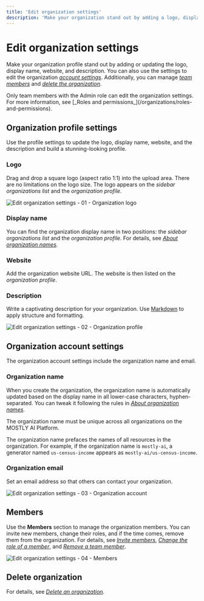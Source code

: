 ```yaml
---
title: 'Edit organization settings'
description: 'Make your organization stand out by adding a logo, display name, website, and a description. You can also use the settings to edit the organization account information, manage team members, and delete the organization.'
---
```



# Edit organization settings

Make your organization profile stand out by adding or updating the logo, display name, website, and description. You can also use the settings to edit the organization [_account settings_](#organization-account-settings). Additionally, you can manage [_team members_](#members) and [_delete the organization_](#delete-organization).

<CustomCallout>
Only team members with the Admin role can edit the organization settings. For more information, see [_Roles and permissions_](/organizations/roles-and-permissions).
</CustomCallout>

## Organization profile settings

Use the profile settings to update the logo, display name, website, and the description and build a stunning-looking profile.

### Logo

Drag and drop a square logo (aspect ratio 1:1) into the upload area. There are no limitations on the logo size. The logo appears on the _sidebar organizations list_ and the _organization profile_.

<Image 
    src="/docs/docimages/organizations/settings-01-organization-logo.webp"
    alt="Edit organization settings - 01 - Organization logo"
    width={700}
    height={300}
/>

### Display name

You can find the organization display name in two positions: the _sidebar organizations list_ and the _organization profile_. For details, see [_About organization names_](/organizations/create#about-organization-names).

### Website

Add the organization website URL. The website is then listed on the _organization profile_.

### Description

Write a captivating description for your organization. Use [Markdown](https://commonmark.org/help/) to apply structure and formatting.

<Image
    src="/docs/docimages/organizations/settings-02-organization-profile.webp"
    alt="Edit organization settings - 02 - Organization profile"
    width={700}
    height={300}
/>

## Organization account settings

The organization account settings include the organization name and email.

### Organization name

When you create the organization, the organization name is automatically updated based on the display name in all lower-case characters, hyphen-separated. You can tweak it following the rules in [_About organization names_](/organizations/create#about-organization-names).

The organization name must be unique across all organizations on the MOSTLY AI Platform.

The organization name prefaces the names of all resources in the organization. For example, if the organization name is `mostly-ai`, a generator named `us-census-income` appears as `mostly-ai/us-census-income`.

### Organization email

Set an email address so that others can contact your organization.

<Image
    src="/docs/docimages/organizations/settings-03-organization-account.webp"
    alt="Edit organization settings - 03 - Organization account"
    width={700}
    height={300}
/>

## Members

Use the **Members** section to manage the organization members. You can invite new members, change their roles, and if the time comes, remove them from the organization. For details, see [_Invite members_](/organizations/manage-members#invite-members-to-an-organization), [_Change the role of a member_](/organizations/manage-members#change-the-role-of-a-member), and [_Remove a team member_](/organizations/manage-members#remove-a-member).

<Image 
    src="/docs/docimages/organizations/settings-04-members.webp"
    alt="Edit organization settings - 04 - Members"
    width={700}
    height={300}
/>

## Delete organization

For details, see [_Delete an organization_](/organizations/delete).
